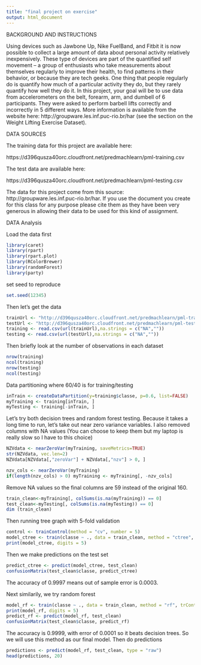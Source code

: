 ```yaml
---
title: "final project on exercise"
output: html_document
---
```

BACKGROUND AND INSTRUCTIONS

Using devices such as Jawbone Up, Nike FuelBand, and Fitbit it is now possible to collect a large amount of data about personal activity relatively inexpensively. These type of devices are part of the quantified self movement – a group of enthusiasts who take measurements about themselves regularly to improve their health, to find patterns in their behavior, or because they are tech geeks. One thing that people regularly do is quantify how much of a particular activity they do, but they rarely quantify how well they do it. In this project, your goal will be to use data from accelerometers on the belt, forearm, arm, and dumbell of 6 participants. They were asked to perform barbell lifts correctly and incorrectly in 5 different ways. More information is available from the website here: http://groupware.les.inf.puc-rio.br/har (see the section on the Weight Lifting Exercise Dataset).


DATA SOURCES 

The training data for this project are available here:

https://d396qusza40orc.cloudfront.net/predmachlearn/pml-training.csv

The test data are available here:

https://d396qusza40orc.cloudfront.net/predmachlearn/pml-testing.csv

The data for this project come from this source: http://groupware.les.inf.puc-rio.br/har. If you use the document you create for this class for any purpose please cite them as they have been very generous in allowing their data to be used for this kind of assignment.

DATA Analysis 

Load the data first 

```r
library(caret)
library(rpart)
library(rpart.plot)
library(RColorBrewer)
library(randomForest)
library(party)
```

set seed to reproduce
```r
set.seed(12345)
```

Then let's get the data 

```r
trainUrl <- "http://d396qusza40orc.cloudfront.net/predmachlearn/pml-training.csv"
testUrl <- "http://d396qusza40orc.cloudfront.net/predmachlearn/pml-testing.csv"
training <- read.csv(url(trainUrl),na.strings = c("NA",""))
testing <- read.csv(url(testUrl),na.strings = c("NA",""))
```

Then briefly look at the number of observations in each dataset 

```r
nrow(training)
ncol(training)
nrow(testing)
ncol(testing)
```

Data partitioning where 60/40 is for training/testing 
```r
inTrain <- createDataPartition(y=training$classe, p=0.6, list=FALSE)
myTraining <- training[inTrain, ]
myTesting <- training[-inTrain, ]
```

Let's try both decision trees and random forest testing. Because it takes a long time to run, let's take out near zero variance variables. I also removed columns with NA values (You can choose to keep them but my laptop is really slow so I have to this choice)

```r
NZVdata <- nearZeroVar(myTraining, saveMetrics=TRUE)
str(NZVdata, vec.len=2)
NZVdata[NZVdata[,"zeroVar"] + NZVdata[,"nzv"] > 0, ] 
```

```r
nzv_cols <- nearZeroVar(myTraining)
if(length(nzv_cols) > 0) myTraining <- myTraining[, -nzv_cols]
```

Remove NA values so the final columns are 59 instead of the original 160. 
```r
train_clean<-myTraining[, colSums(is.na(myTraining)) == 0]
test_clean<-myTesting[, colSums(is.na(myTesting)) == 0]
dim (train_clean)
```


Then running tree graph with 5-fold validation 

```r
control <- trainControl(method = "cv", number = 5)
model_ctree <- train(classe ~ ., data = train_clean, method = "ctree", trControl = control)
print(model_ctree, digits = 5)
```

Then we make predictions on the test set
```r
predict_ctree <- predict(model_ctree, test_clean)
confusionMatrix(test_clean$classe, predict_ctree)
```

The accuracy of 0.9997 means out of sample error is 0.0003. 

Next similarily, we try random forest 

```r
model_rf <- train(classe ~ ., data = train_clean, method = "rf", trControl = control)
print(model_rf, digits = 5)
predict_rf <- predict(model_rf, test_clean)
confusionMatrix(test_clean$classe, predict_rf)
```

The accuracy is 0.9999, with error of 0.0001 so it beats decision trees. So we will use this method as our final model. 
Then do predictions 

```r
predictions <- predict(model_rf, test_clean, type = "raw")
head(predictions, 20)
```

